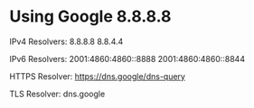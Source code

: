 # Using Google 8.8.8.8

IPv4 Resolvers:
8.8.8.8
8.8.4.4

IPv6 Resolvers:
2001:4860:4860::8888
2001:4860:4860::8844

HTTPS Resolver:
https://dns.google/dns-query

TLS Resolver:
dns.google